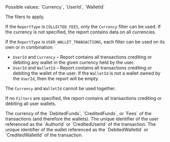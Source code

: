 <ParamField body="Filters" type="object">
Possible values: `Currency`, `UserId`, `WalletId`

The filers to apply. 

If the `ReportType` is `COLLECTED_FEES`, only the `Currency` filter can be used. If the currency is not specified, the report contains data on all currencies. 

If the `ReportType` is `USER_WALLET_TRANSACTIONS`, each filter can be used on its own or in combination:
- `UserId` and `Currency` – Report contains all transactions crediting or debiting any wallet in the given currency held by the user.
- `UserId` and `WalletId` – Report contains all transactions crediting or debiting the wallet of the user. If the `WalletId` is not a wallet owned by the `UserId`, then the report will be empty.
 
The `Currency` and `WalletId` cannot be used together.

If no `Filters` are specified, the report contains all transactions crediting or debiting all user wallets.

<Expandable title="properties" defaultOpen>
<ParamField body="Currency" type="string">
The currency of the `DebitedFunds`, `CreditedFunds`, or `Fees` of the transactions (and therefore the wallets).
</ParamField>
<ParamField body="UserId" type="string">
The unique identifier of the user referenced as the `AuthorId` or `CreditedUserId` of the transaction.
</ParamField>
<ParamField body="WalletId" type="string">
The unique identifier of the wallet referenced as the `DebitedWalletId` or `CreditedWalletId` of the transaction.
</ParamField>
</Expandable>

</ParamField>